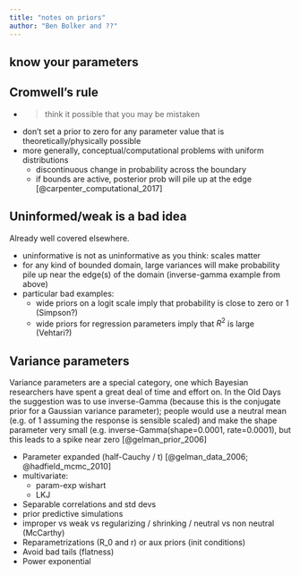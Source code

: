 ```yaml
---
title: "notes on priors"
author: "Ben Bolker and ??"
---
```


## know your parameters



## Cromwell's rule
  - > think it possible that you may be mistaken
- don't set a prior to zero for any parameter value that is theoretically/physically possible
- more generally, conceptual/computational problems with uniform distributions
    - discontinuous change in probability across the boundary
	- if bounds are active, posterior prob will pile up at the edge [@carpenter_computational_2017]


## Uninformed/weak is a bad idea

Already well covered elsewhere.

* uninformative is not as uninformative as you think: scales matter
* for any kind of bounded domain, large variances will make probability pile up near the edge(s) of the domain (inverse-gamma example from above)
* particular bad examples:
    * wide priors on a logit scale imply that probability is close to zero or 1 (Simpson?)
	* wide priors for regression parameters imply that $R^2$ is large (Vehtari?)
	
## Variance parameters

Variance parameters are a special category, one which Bayesian researchers have spent a great deal of time and effort on. In the Old Days the suggestion was to use inverse-Gamma (because this is the conjugate prior for a Gaussian variance parameter); people would use a neutral mean (e.g. of 1 assuming the response is sensible scaled) and make the shape parameter very small (e.g. inverse-Gamma(shape=0.0001, rate=0.0001), but this leads to a spike near zero [@gelman_prior_2006]

- Parameter expanded (half-Cauchy / t) [@gelman_data_2006; @hadfield_mcmc_2010]
- multivariate:
  - param-exp wishart
  - LKJ
- Separable correlations and std devs
- prior predictive simulations
- improper vs weak vs regularizing / shrinking / neutral vs non neutral (McCarthy)
- Reparametrizations (R_0 and r) or aux priors (init conditions)
- Avoid bad tails (flatness)
- Power exponential
